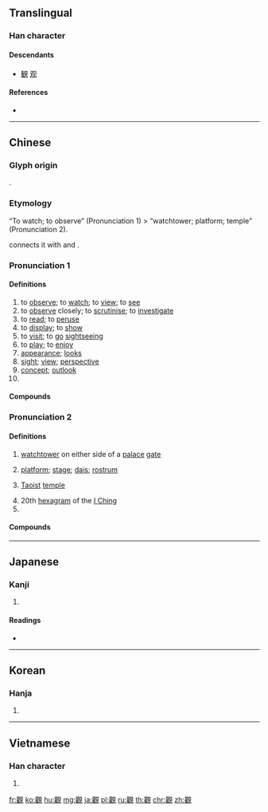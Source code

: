 {{character info/new}}
{{also|観|观}}
==Translingual==
{{Han simplified forms|觀|観|观}}

===Han character===
{{Han char|rn=147|rad=見|as=18|sn=25|four=46210|canj=TGBUU|ids=⿰雚見}}

====Descendants====
* [[観]] [[观]]

====References====
* {{Han ref|kx=1138.140|dkj=34993|dj=1605.120|hdz=63677.050|uh=89C0|ud=35264|bh=C65B|bd=50779}}

----

==Chinese==
{{zh-forms|s=观}}

===Glyph origin===
{{Han etym}}
{{Han compound|雚|見|c1=p|c2=s|t2=see|ls=psc}}.

===Etymology===
“To watch; to observe” (Pronunciation 1) > “watchtower; platform; temple” (Pronunciation 2).

{{zh-ref|Schuessler (2007)}} connects it with {{och-l|侯|target}} and {{och-l|候|to watch; to be on the lookout for; to wait}}.

===Pronunciation 1===
{{zh-pron
|m=guān
|c=gun1
|h=pfs=kôn
|md=guăng
|mn=koan
|w=1kuoe
|mc=1
|oc=1,1
|cat=v,n,pn
}}

====Definitions====
{{zh-hanzi}}

# to [[observe]]; to [[watch]]; to [[view]]; to [[see]]
# to [[observe]] closely; to [[scrutinise]]; to [[investigate]]
# to [[read]]; to [[peruse]]
# to [[display]]; to [[show]]
# to [[visit]]; to [[go]] [[sightseeing]]
# to [[play]]; to [[enjoy]]
# [[appearance]]; [[looks]]
# [[sight]]; [[view]]; [[perspective]]
# [[concept]]; [[outlook]]
# {{surname|lang=zh}}

====Compounds====
{{zh-der|一心三觀|七觀|三觀|不樂觀|不淨觀|不雅觀|世界觀|中觀|中觀派|中觀論|主觀|主觀主義|五停心觀|人文景觀|人生觀|今古奇觀|以觀後效|仰觀|仰觀俯察|作壁上觀|作如是觀|侏儒觀戰|俯觀|傍觀|傳觀|價值觀|價值觀念|內觀|兩極觀點|公聽並觀|六觀|冷眼旁觀|劉姥姥進大觀園|千手千眼觀音|厭世觀|參觀|反觀|古文觀止|可觀|唯物史觀|嘆為觀止|圍觀|地域觀念|地理景觀|坐井觀天|坐山觀虎鬥|坐觀成敗|壁上觀|壯觀|外觀|大有可觀|大觀|大觀園|大觀帖|大雅可觀|天體觀測|奇觀|女性觀點|宇宙觀|宏偉壯觀|宏觀|定步觀瞻|客觀|客觀主義|容觀|察言觀色|少年觀護所|悲觀|悲觀主義|拭目以觀|拭目而觀|掌上觀紋|摩訶止觀|改觀|旁觀|旁觀者|旁觀者審，當局者迷|旁觀者清|旁觀袖手|日觀峰|明若觀火|景觀|有礙觀瞻|有靈觀|束手旁觀|東觀西望|概觀|樂觀|樂觀主義|樂觀其成|樂觀進取|歎為觀止|止觀|歷史觀|比量齊觀|民生史觀|水月觀音|洋洋大觀|洞如觀火|洞若觀火|活觀音|海寧觀潮|海洋觀測|澄觀|留置觀察|當局稱迷，傍觀必審|當局者迷，傍觀者清|當局者迷，旁觀者清|白衣觀音|直觀|相機觀變|省俗觀風|省方觀俗|省方觀民|眼觀六路，耳聽八方|眼觀四處，耳聽八方|矮人觀場|矮子觀場|神觀|秦觀|窮神觀化|等量齊觀|粲然可觀|經濟史觀|綜觀|縮手旁觀|縱觀|美觀|聽其言而觀其行|自然景觀|舉鼎觀畫|舊觀|蔚為大觀|蔚為奇觀|蟻觀|袖手旁觀|觀世音|觀世音菩薩|觀光|觀光事業|觀光勝地|觀光團|觀光夜市|觀光客|觀光局|觀光旅館|觀光果園|觀光節|觀光簽證|觀光週|觀光遊憩性資源|觀兵|觀劇鏡|觀察|觀察使|觀察員|觀察家|觀察所|觀察法|觀審制度|觀局|觀形察色|觀往知來|觀念|觀念形態|觀想念佛|觀感|觀戰|觀採|觀摩|觀摩會|觀政|觀書|觀望|觀望成敗|觀棋不語真君子|觀機而動|觀款|觀止|觀海|觀測|觀測站|觀火|觀無量壽經|觀照|觀獵|觀省|觀眉說眼|觀看|觀眾|觀瞻|觀神色|觀禮|觀絕|觀美|觀翫|觀者如堵|觀者如市|觀者如織|觀者如雲|觀者蝟集|觀者雲集|觀自在|觀自在菩薩|觀臺|觀色|觀葉植物|觀行|觀見|觀覷|觀覽|觀護|觀護人|觀護制度|觀象|觀象臺|觀貌察色|觀賞|觀賞植物|觀賞辣椒|觀賞魚|觀賽|觀過知仁|觀釁|觀釁伺隙|觀釁而動|觀音|觀音佛祖|觀音兜|觀音土|觀音大士|觀音媽|觀音山|觀音山轎子|觀音座蓮|觀音庵|觀音柳|觀音棕竹|觀音法會|觀音竹|觀音粉|觀音素|觀音經|觀音草|觀音菩薩|觀音蓮|觀音誕|觀風|觀風問俗|觀風色|觀點|觀鼎|近觀|通觀|通觀全局|遊觀|遍觀|道德觀|達觀|遲回觀望|鋪觀|鐵觀音|陪觀員|隔山觀虎鬥|隔岸觀火|雅觀|靜觀|靜觀其變|革命人生觀|頗為可觀|飛觀|魚籃觀音|鵝觀草}}

===Pronunciation 2===
{{zh-pron
|m=guàn
|c=gun3
|md=guáng
|mn=koàn
|mc=2
|oc=2,2
|cat=n,pn
}}

====Definitions====
{{zh-hanzi}}

# {{lb|zh|historical}} [[watchtower]] on either side of a [[palace]] [[gate]]
# {{lb|zh|historical}} [[platform]]; [[stage]]; [[dais]]; [[rostrum]]
# {{lb|zh|Taoism}} [[Taoist]] [[temple]]
# 20th [[hexagram]] of the [[I Ching]]
# {{surname|lang=zh}}

====Compounds====
{{zh-der|fold=1|三清道觀|京觀|列觀|宮觀|庵觀|東觀|東觀之殃|白虎觀|白雲觀|知觀|觀主|觀宇|貞觀|貞觀之治|貞觀政要|道觀|青羊觀|鼻觀}}

----

==Japanese==

===Kanji===
{{ja-kanji|grade=|rs=見18|style=ky|shin=観}}

# {{defn|lang=ja|sort=見18}}

====Readings====
* {{ja-readings|on=[[かん]] (kan)|kun=[[みる]] (miru)|nanori=}}

----

==Korean==

===Hanja===
{{ko-hanja|hangeul=관|eumhun=볼|rv=gwan|mr=kwan|y=kwan}}

# {{defn|lang=ko|sort=見18}}

----

==Vietnamese==

===Han character===
{{vi-hantu|[[quan]], [[quán]]|rs=見18}}

# {{defn|lang=vi|sort=見18}}

[[fr:觀]]
[[ko:觀]]
[[hu:觀]]
[[mg:觀]]
[[ja:觀]]
[[pl:觀]]
[[ru:觀]]
[[th:觀]]
[[chr:觀]]
[[zh:觀]]